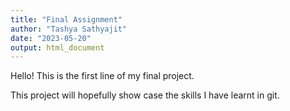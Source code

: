 ```yaml
---
title: "Final Assignment"
author: "Tashya Sathyajit"
date: "2023-05-20"
output: html_document
---
```


Hello! This is the first line of my final project.

This project will hopefully show case the skills I have learnt in git.



